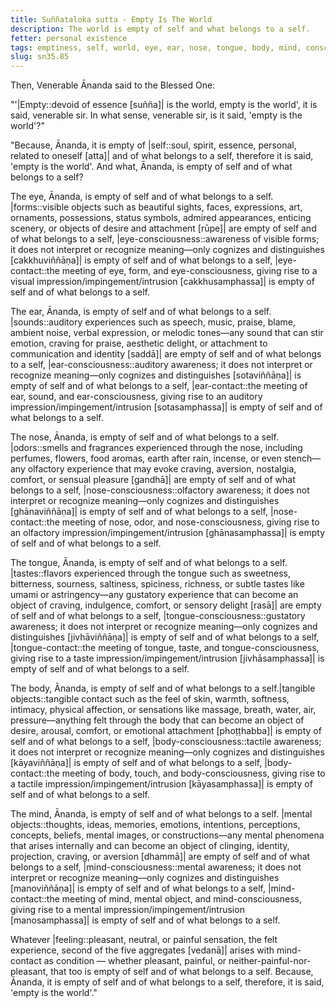 ```yaml
---
title: Suññataloka sutta - Empty Is The World
description: The world is empty of self and what belongs to a self.
fetter: personal existence
tags: emptiness, self, world, eye, ear, nose, tongue, body, mind, consciousness, contact, feeling, sn, sn35
slug: sn35.85
---
```


Then, Venerable Ānanda said to the Blessed One:

"'|Empty::devoid of essence [suñña]| is the world, empty is the world', it is said, venerable sir. In what sense, venerable sir, is it said, 'empty is the world'?"

"Because, Ānanda, it is empty of |self::soul, spirit, essence, personal, related to oneself [atta]| and of what belongs to a self, therefore it is said, 'empty is the world'. And what, Ānanda, is empty of self and of what belongs to a self?

The eye, Ānanda, is empty of self and of what belongs to a self. |forms::visible objects such as beautiful sights, faces, expressions, art, ornaments, possessions, status symbols, admired appearances, enticing scenery, or objects of desire and attachment [rūpe]| are empty of self and of what belongs to a self, |eye-consciousness::awareness of visible forms; it does not interpret or recognize meaning—only cognizes and distinguishes [cakkhuviññāṇa]| is empty of self and of what belongs to a self, |eye-contact::the meeting of eye, form, and eye-consciousness, giving rise to a visual impression/impingement/intrusion [cakkhusamphassa]| is empty of self and of what belongs to a self.

The ear, Ānanda, is empty of self and of what belongs to a self. |sounds::auditory experiences such as speech, music, praise, blame, ambient noise, verbal expression, or melodic tones—any sound that can stir emotion, craving for praise, aesthetic delight, or attachment to communication and identity [saddā]| are empty of self and of what belongs to a self, |ear-consciousness::auditory awareness; it does not interpret or recognize meaning—only cognizes and distinguishes [sotaviññāṇa]| is empty of self and of what belongs to a self, |ear-contact::the meeting of ear, sound, and ear-consciousness, giving rise to an auditory impression/impingement/intrusion [sotasamphassa]| is empty of self and of what belongs to a self.

The nose, Ānanda, is empty of self and of what belongs to a self. |odors::smells and fragrances experienced through the nose, including perfumes, flowers, food aromas, earth after rain, incense, or even stench—any olfactory experience that may evoke craving, aversion, nostalgia, comfort, or sensual pleasure [gandhā]| are empty of self and of what belongs to a self, |nose-consciousness::olfactory awareness; it does not interpret or recognize meaning—only cognizes and distinguishes [ghānaviññāṇa]| is empty of self and of what belongs to a self, |nose-contact::the meeting of nose, odor, and nose-consciousness, giving rise to an olfactory impression/impingement/intrusion [ghānasamphassa]| is empty of self and of what belongs to a self.

The tongue, Ānanda, is empty of self and of what belongs to a self. |tastes::flavors experienced through the tongue such as sweetness, bitterness, sourness, saltiness, spiciness, richness, or subtle tastes like umami or astringency—any gustatory experience that can become an object of craving, indulgence, comfort, or sensory delight [rasā]| are empty of self and of what belongs to a self, |tongue-consciousness::gustatory awareness; it does not interpret or recognize meaning—only cognizes and distinguishes [jivhāviññāṇa]| is empty of self and of what belongs to a self, |tongue-contact::the meeting of tongue, taste, and tongue-consciousness, giving rise to a taste impression/impingement/intrusion [jivhāsamphassa]| is empty of self and of what belongs to a self.

The body, Ānanda, is empty of self and of what belongs to a self.|tangible objects::tangible contact such as the feel of skin, warmth, softness, intimacy, physical affection, or sensations like massage, breath, water, air, pressure—anything felt through the body that can become an object of desire, arousal, comfort, or emotional attachment [phoṭṭhabba]| is empty of self and of what belongs to a self, |body-consciousness::tactile awareness; it does not interpret or recognize meaning—only cognizes and distinguishes [kāyaviññāṇa]| is empty of self and of what belongs to a self, |body-contact::the meeting of body, touch, and body-consciousness, giving rise to a tactile impression/impingement/intrusion [kāyasamphassa]| is empty of self and of what belongs to a self.

The mind, Ānanda, is empty of self and of what belongs to a self. |mental objects::thoughts, ideas, memories, emotions, intentions, perceptions, concepts, beliefs, mental images, or constructions—any mental phenomena that arises internally and can become an object of clinging, identity, projection, craving, or aversion [dhammā]| are empty of self and of what belongs to a self, |mind-consciousness::mental awareness; it does not interpret or recognize meaning—only cognizes and distinguishes [manoviññāṇa]| is empty of self and of what belongs to a self, |mind-contact::the meeting of mind, mental object, and mind-consciousness, giving rise to a mental impression/impingement/intrusion [manosamphassa]| is empty of self and of what belongs to a self.

Whatever |feeling::pleasant, neutral, or painful sensation, the felt experience, second of the five aggregates [vedanā]| arises with mind-contact as condition — whether pleasant, painful, or neither-painful-nor-pleasant, that too is empty of self and of what belongs to a self. Because, Ānanda, it is empty of self and of what belongs to a self, therefore, it is said, 'empty is the world'."